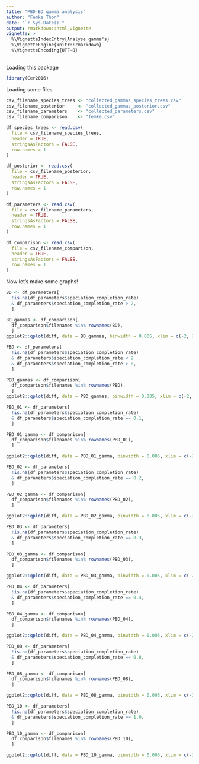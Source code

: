 ---
title: "PBD-BD gamma analysis"
author: "Femke Thon"
date: "`r Sys.Date()`"
output: rmarkdown::html_vignette
vignette: >
  %\VignetteIndexEntry{Analyse gamma's}
  %\VignetteEngine{knitr::rmarkdown}
  %\VignetteEncoding{UTF-8}
---

Loading this package

```{r}
library(Cer2016)
```

Loading some files

```{r loading_files}
csv_filename_species_trees <- "collected_gammas_species_trees.csv"
csv_filename_posterior     <- "collected_gammas_posterior.csv"
csv_filename_parameters    <- "collected_parameters.csv"
csv_filename_comparison    <- "femke.csv"

df_species_trees <- read.csv(
  file = csv_filename_species_trees,
  header = TRUE,
  stringsAsFactors = FALSE,
  row.names = 1
)

df_posterior <- read.csv(
  file = csv_filename_posterior,
  header = TRUE,
  stringsAsFactors = FALSE,
  row.names = 1
)

df_parameters <- read.csv(
  file = csv_filename_parameters,
  header = TRUE,
  stringsAsFactors = FALSE,
  row.names = 1
)

df_comparison <- read.csv(
  file = csv_filename_comparison,
  header = TRUE,
  stringsAsFactors = FALSE,
  row.names = 1
)
```

Now let's make some graphs!

```{r BD}
BD <- df_parameters[
  !is.na(df_parameters$speciation_completion_rate) 
  & df_parameters$speciation_completion_rate > 2,
  ]

BD_gammas <- df_comparison[
  df_comparison$filenames %in% rownames(BD),
  ]
ggplot2::qplot(diff, data = BD_gammas, binwidth = 0.005, xlim = c(-2, 2))
```

```{r PBD_all}
PBD <- df_parameters[
  !is.na(df_parameters$speciation_completion_rate)
  & df_parameters$speciation_completion_rate < 2 
  & df_parameters$speciation_completion_rate > 0,
  ]

PBD_gammas <- df_comparison[
  df_comparison$filenames %in% rownames(PBD),
  ]
ggplot2::qplot(diff, data = PBD_gammas, binwidth = 0.005, xlim = c(-2, 2))
```

```{r PBD_01}
PBD_01 <- df_parameters[
  !is.na(df_parameters$speciation_completion_rate)
  & df_parameters$speciation_completion_rate == 0.1,
  ]

PBD_01_gamma <- df_comparison[
  df_comparison$filenames %in% rownames(PBD_01),
  ]

ggplot2::qplot(diff, data = PBD_01_gamma, binwidth = 0.005, xlim = c(-2, 2))
```

```{r PBD_02}
PBD_02 <- df_parameters[
  !is.na(df_parameters$speciation_completion_rate)
  & df_parameters$speciation_completion_rate == 0.2,
  ]

PBD_02_gamma <- df_comparison[
  df_comparison$filenames %in% rownames(PBD_02),
  ]

ggplot2::qplot(diff, data = PBD_02_gamma, binwidth = 0.005, xlim = c(-2, 2))
```

```{r PBD_03}
PBD_03 <- df_parameters[
  !is.na(df_parameters$speciation_completion_rate)
  & df_parameters$speciation_completion_rate == 0.3,
  ]

PBD_03_gamma <- df_comparison[
  df_comparison$filenames %in% rownames(PBD_03),
  ]

ggplot2::qplot(diff, data = PBD_03_gamma, binwidth = 0.005, xlim = c(-2, 2))
```

```{r PBD_04}
PBD_04 <- df_parameters[
  !is.na(df_parameters$speciation_completion_rate)
  & df_parameters$speciation_completion_rate == 0.4,
  ]

PBD_04_gamma <- df_comparison[
  df_comparison$filenames %in% rownames(PBD_04),
  ]

ggplot2::qplot(diff, data = PBD_04_gamma, binwidth = 0.005, xlim = c(-2, 2))
```

```{r PBD_08}
PBD_08 <- df_parameters[
  !is.na(df_parameters$speciation_completion_rate)
  & df_parameters$speciation_completion_rate == 0.8,
  ]

PBD_08_gamma <- df_comparison[
  df_comparison$filenames %in% rownames(PBD_08),
  ]

ggplot2::qplot(diff, data = PBD_08_gamma, binwidth = 0.005, xlim = c(-2, 2))
```

```{r PBD_10}
PBD_10 <- df_parameters[
  !is.na(df_parameters$speciation_completion_rate)
  & df_parameters$speciation_completion_rate == 1.0,
  ]

PBD_10_gamma <- df_comparison[
  df_comparison$filenames %in% rownames(PBD_10),
  ]

ggplot2::qplot(diff, data = PBD_10_gamma, binwidth = 0.005, xlim = c(-2, 2))
```
